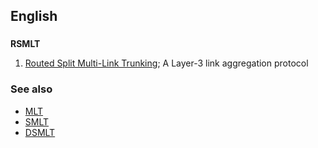==English==
==={{initialism}}===
'''RSMLT'''

#{{computing}} [[w:Routed Split Multi-Link Trunking|Routed Split Multi-Link Trunking]]; A Layer-3 link aggregation protocol

===See also===
*[[MLT]]
*[[SMLT]]
*[[DSMLT]]